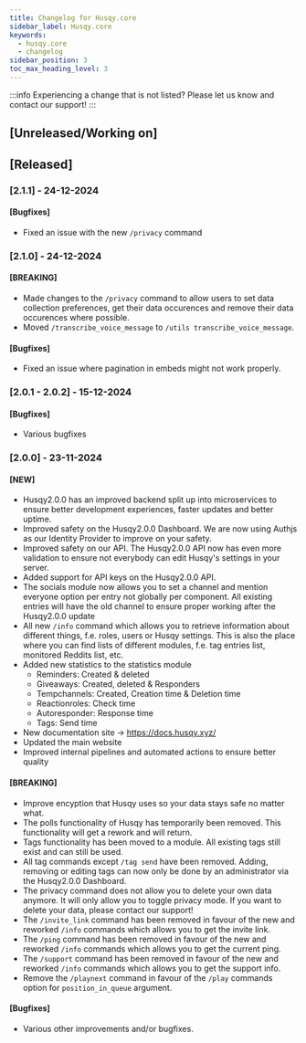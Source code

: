 ```yaml
---
title: Changelog for Husqy.core
sidebar_label: Husqy.core
keywords:
  - husqy.core
  - changelog
sidebar_position: 3
toc_max_heading_level: 3
---
```


:::info
Experiencing a change that is not listed? Please let us know and contact our support!
:::

## [Unreleased/Working on]

## [Released]

### [2.1.1] - 24-12-2024

#### [Bugfixes]

- Fixed an issue with the new `/privacy` command

### [2.1.0] - 24-12-2024

#### [BREAKING]

- Made changes to the `/privacy` command to allow users to set data collection preferences, get their data occurences and remove their data occurences where possible.
- Moved `/transcribe_voice_message` to `/utils transcribe_voice_message`.

#### [Bugfixes]

- Fixed an issue where pagination in embeds might not work properly.

### [2.0.1 - 2.0.2] - 15-12-2024

#### [Bugfixes]

- Various bugfixes

### [2.0.0] - 23-11-2024

#### [NEW]

- Husqy2.0.0 has an improved backend split up into microservices to ensure better development experiences, faster updates and better uptime.
- Improved safety on the Husqy2.0.0 Dashboard. We are now using Authjs as our Identity Provider to improve on your safety.
- Improved safety on our API. The Husqy2.0.0 API now has even more validation to ensure not everybody can edit Husqy's settings in your server.
- Added support for API keys on the Husqy2.0.0 API.
- The socials module now allows you to set a channel and mention everyone option per entry not globally per component. All existing entries will have the old channel to ensure proper working after the Husqy2.0.0 update
- All new `/info` command which allows you to retrieve information about different things, f.e. roles, users or Husqy settings. This is also the place where you can find lists of different modules, f.e. tag entries list, monitored Reddits list, etc.
- Added new statistics to the statistics module
  - Reminders: Created & deleted
  - Giveaways: Created, deleted & Responders
  - Tempchannels: Created, Creation time & Deletion time
  - Reactionroles: Check time
  - Autoresponder: Response time
  - Tags: Send time
- New documentation site -> https://docs.husqy.xyz/
- Updated the main website
- Improved internal pipelines and automated actions to ensure better quality

#### [BREAKING]

- Improve encyption that Husqy uses so your data stays safe no matter what.
- The polls functionality of Husqy has temporarily been removed. This functionality will get a rework and will return.
- Tags functionality has been moved to a module. All existing tags still exist and can still be used.
- All tag commands except `/tag send` have been removed. Adding, removing or editing tags can now only be done by an administrator via the Husqy2.0.0 Dashboard.
- The privacy command does not allow you to delete your own data anymore. It will only allow you to toggle privacy mode. If you want to delete your data, please contact our support!
- The `/invite_link` command has been removed in favour of the new and reworked `/info` commands which allows you to get the invite link.
- The `/ping` command has been removed in favour of the new and reworked `/info` commands which allows you to get the current ping.
- The `/support` command has been removed in favour of the new and reworked `/info` commands which allows you to get the support info.
- Remove the `/playnext` command in favour of the `/play` commands option for `position_in_queue` argument.

#### [Bugfixes]

- Various other improvements and/or bugfixes.